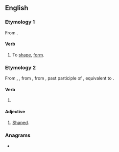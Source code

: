 ==English==

===Etymology 1===
From {{suffix|en|shape|en}}.

====Verb====
{{en-verb}}

# {{lb|en|rare}} To [[shape]], [[form]].

===Etymology 2===
From {{inh|en|enm|schapen}}, {{m|enm|ischepen}}, from {{inh|en|ang|ġesċapen}}, from {{inh|en|gem-pro|*skapanaz}}, past participle of {{der|en|gem-pro|*skapaną}}, equivalent to {{af|en|shape|-en|pos2=past participle ending}}.

====Verb====
{{head|en|verb form}}

# {{lb|en|obsolete}} {{past participle of|shape|lang=en|nocat=1}}

====Adjective====
{{en-adj}}

# {{lb|en|archaic}} [[shaped|Shaped]].

===Anagrams===
* {{anagrams|en|a=aehnps|Phanes|phanes}}